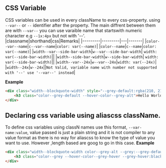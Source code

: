 ## CSS Variable 
CSS variables can be used in every className to every css-property. using `--var--` or `--` identifier after the property. The main diffrent 
between them are with `--var--` you can use varaible name that startswith numeric character e.g `--1x:4px` but not 
with '--'.
|classname|shorthand|css|Remarks|
|---------|---------|---|-------|
|`color--var--name`|`c--var--name`|`color: var(--name)`|
|`color--name`|`c--name`|`color: var(--name)`|
|`width--var--side-bar-width`|`w--var--side-bar-width`| `width: var(--side-bar-width)`||
|`width--side-bar-width`|`w--side-bar-width`| `width: var(--side-bar-width)`||
|`width--var--24x`|`w--var--24x`|`width: var(--24x)`|
|`width--24x`|`w--24x`||`Not Valid, variable name with number not supported with '--' use '--var--' instead`|

**Example**
```html
<div class="width--blockquote-width" style="--grey-default:rgba(210, 213, 217, 1);--grey-alt:rgba(186, 189, 194, 1)">
    <h3 class="color--grey-default --hover-color--grey-alt">Hello World</h3>
</div>
```

## Declaring css variable using aliascss className.

To define css variables using classN names  use this format, `--var-name:value`, value passed is just a plain string and 
it is not compiler to any value format as there is no way for aliascss to know the type of value you want to use. However ,length based are goog to go in this case.
**Example**
```html
<div class="width--blockquote-width color--grey-alt --grey:--grey-default" style="--grey-default:rgba(210, 213, 217, 1);--grey-alt:rgba(186, 189, 194, 1)">
    <h3 class="color--grey --hover-color--grey-hover --grey-hover:black">Hello World</h3>
</div>
```
